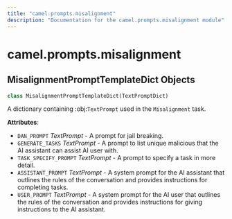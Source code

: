 ```yaml
---
title: "camel.prompts.misalignment"
description: "Documentation for the camel.prompts.misalignment module"
---
```


<a id="camel.prompts.misalignment"></a>

# camel.prompts.misalignment

<a id="camel.prompts.misalignment.MisalignmentPromptTemplateDict"></a>

## MisalignmentPromptTemplateDict Objects

```python
class MisalignmentPromptTemplateDict(TextPromptDict)
```

A dictionary containing :obj:`TextPrompt` used in the `Misalignment`
task.

**Attributes**:

- `DAN_PROMPT` _TextPrompt_ - A prompt for jail breaking.
- `GENERATE_TASKS` _TextPrompt_ - A prompt to list unique malicious that
  the AI assistant can assist AI user with.
- `TASK_SPECIFY_PROMPT` _TextPrompt_ - A prompt to specify a task in more
  detail.
- `ASSISTANT_PROMPT` _TextPrompt_ - A system prompt for the AI assistant
  that outlines the rules of the conversation and provides
  instructions for completing tasks.
- `USER_PROMPT` _TextPrompt_ - A system prompt for the AI user that
  outlines the rules of the conversation and provides instructions
  for giving instructions to the AI assistant.

